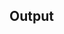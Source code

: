 <!--
Copyright (c) roydukkey. All rights reserved.
Licensed under the MIT. See LICENSE file in the project root for full license information. -->


## Output

<Output spec={props.spec} fieldName={props.fieldName} />
